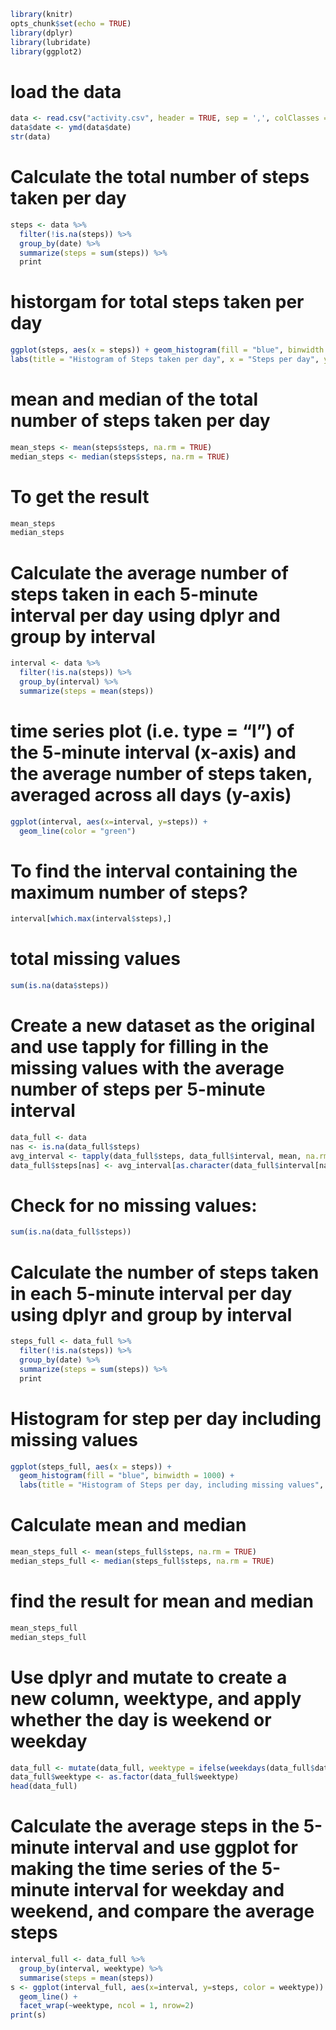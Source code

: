 ```{r}
library(knitr)
opts_chunk$set(echo = TRUE)
library(dplyr)
library(lubridate)
library(ggplot2)
```
# load the data
```{r}
data <- read.csv("activity.csv", header = TRUE, sep = ',', colClasses = c("numeric", "character", "integer"))
data$date <- ymd(data$date)
str(data)
```
# Calculate the total number of steps taken per day
```{r}
steps <- data %>%
  filter(!is.na(steps)) %>%
  group_by(date) %>%
  summarize(steps = sum(steps)) %>%
  print
  ```
# historgam for total steps taken per day
  ```{r}
ggplot(steps, aes(x = steps)) + geom_histogram(fill = "blue", binwidth = 1000) +
  labs(title = "Histogram of Steps taken per day", x = "Steps per day", y = "Frequency")
```
# mean and median of the total number of steps taken per day 
```{r}
mean_steps <- mean(steps$steps, na.rm = TRUE)
median_steps <- median(steps$steps, na.rm = TRUE)
```
# To get the result 
```{r}
mean_steps
median_steps
```

# Calculate the average number of steps taken in each 5-minute interval per day using dplyr and group by interval 
```{r}
interval <- data %>%
  filter(!is.na(steps)) %>%
  group_by(interval) %>%
  summarize(steps = mean(steps))
```
#  time series plot (i.e. type = "l") of the 5-minute interval (x-axis) and the average number of steps taken, averaged across all days (y-axis) 
```{r}
ggplot(interval, aes(x=interval, y=steps)) +
  geom_line(color = "green")
```
# To find the interval containing the maximum number of steps? 
```{r}
interval[which.max(interval$steps),]
```

# total missing values 
```{r}
sum(is.na(data$steps))

```
# Create a new dataset as the original and use tapply for filling in the missing values with the average number of steps per 5-minute interval 
```{r}
data_full <- data
nas <- is.na(data_full$steps)
avg_interval <- tapply(data_full$steps, data_full$interval, mean, na.rm=TRUE, simplify=TRUE)
data_full$steps[nas] <- avg_interval[as.character(data_full$interval[nas])]
```
# Check for no missing values:
```{r}
sum(is.na(data_full$steps))
```
# Calculate the number of steps taken in each 5-minute interval per day using dplyr and group by interval 
```{r}
steps_full <- data_full %>%
  filter(!is.na(steps)) %>%
  group_by(date) %>%
  summarize(steps = sum(steps)) %>%
  print
```
# Histogram for step per day including missing values 
```{r}
ggplot(steps_full, aes(x = steps)) +
  geom_histogram(fill = "blue", binwidth = 1000) +
  labs(title = "Histogram of Steps per day, including missing values", x = "Steps per day", y = "Frequency")
```
# Calculate mean and median 
```{r}
mean_steps_full <- mean(steps_full$steps, na.rm = TRUE)
median_steps_full <- median(steps_full$steps, na.rm = TRUE)
```
# find the result for mean and median 
```{r}
mean_steps_full
median_steps_full
```


# Use dplyr and mutate to create a new column, weektype, and apply whether the day is weekend or weekday 
```{r}
data_full <- mutate(data_full, weektype = ifelse(weekdays(data_full$date) == "Saturday" | weekdays(data_full$date) == "Sunday", "weekend", "weekday"))
data_full$weektype <- as.factor(data_full$weektype)
head(data_full)
```
# Calculate the average steps in the 5-minute interval and use ggplot for making the time series of the 5-minute interval for weekday and weekend, and compare the average steps 
```{r}
interval_full <- data_full %>%
  group_by(interval, weektype) %>%
  summarise(steps = mean(steps))
s <- ggplot(interval_full, aes(x=interval, y=steps, color = weektype)) +
  geom_line() +
  facet_wrap(~weektype, ncol = 1, nrow=2)
print(s)
```
